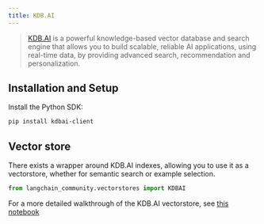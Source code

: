 ```yaml
---
title: KDB.AI
---
```


>[KDB.AI](https://kdb.ai) is a powerful knowledge-based vector database and search engine that allows you to build scalable, reliable AI applications, using real-time data, by providing advanced search, recommendation and personalization.


## Installation and Setup

Install the Python SDK:

```bash
pip install kdbai-client
```


## Vector store

There exists a wrapper around KDB.AI indexes, allowing you to use it as a vectorstore,
whether for semantic search or example selection.

```python
from langchain_community.vectorstores import KDBAI
```

For a more detailed walkthrough of the KDB.AI vectorstore, see [this notebook](/oss/python/integrations/vectorstores/kdbai)
